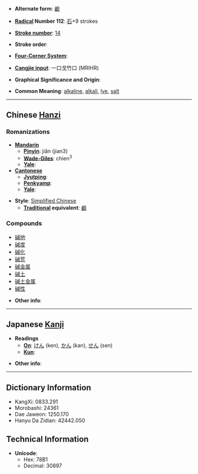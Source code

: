 * '''Alternate form''': [[鹼]]

* '''[[Wiktionary:Chinese radical index| Radical]] Number 112''': [[Wiktionary:Chinese radical index 石|石]]+9 strokes

* '''[[Wiktionary:Chinese total strokes index|Stroke number]]''': [[Wiktionary:Chinese total strokes index 14|14]]

* '''Stroke order''': 

* '''[[Wiktionary:Chinese four corner index|Four-Corner System]]''': 

* '''[[Wiktionary:Chinese Cangjie index|Cangjie input]]''': 一口戈竹口 (MRIHR)

* '''Graphical Significance and Origin''': 

* '''Common Meaning''': [[alkaline]], [[alkali]], [[lye]], [[salt]]

----

== Chinese [[Hanzi]] ==

===Romanizations===
* '''[[Mandarin]]'''
** '''[[Pinyin]]''': jiǎn (jian3)
** '''[[Wade-Giles]]''': chien<sup>3</sup>
** '''[[Yale]]''': 
* '''[[Cantonese]]'''
** '''[[Jyutping]]''':
** '''[[Penkyamp]]''': 
** '''[[Yale]]''': 

* '''Style''': [[Simplified Chinese]] 
** '''[[Traditional Chinese|Traditional]] equivalent''': [[鹼]]

===Compounds===
*[[碱地]]
*[[碱度]]
*[[碱化]]
*[[碱荒]]
*[[碱金属]]
*[[碱土]]
*[[碱土金属]]
*[[碱性]]

* '''Other info''': 

----

== Japanese [[Kanji]] ==

* '''Readings'''
** '''[[On]]''': [[けん]] (ken), [[かん]] (kan), [[せん]] (sen)
** '''[[Kun]]''': 

* '''Other info''':  

----

== Dictionary Information ==

* KangXi: 0833.291
* Morobashi: 24361
* Dae Jaweon: 1250.170
* Hanyu Da Zidian: 42442.050

== Technical Information ==

* '''Unicode''':
** Hex: 78B1
** Decimal: 30897